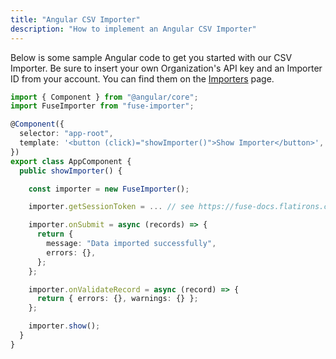 ```yaml
---
title: "Angular CSV Importer"
description: "How to implement an Angular CSV Importer"
---
```


Below is some sample Angular code to get you started with our CSV Importer. Be sure to insert your own Organization's API key and an Importer ID from your account. You can find them on the [Importers](https://fuse.flatirons.com/account/importers) page.

```typescript
import { Component } from "@angular/core";
import FuseImporter from "fuse-importer";

@Component({
  selector: "app-root",
  template: '<button (click)="showImporter()">Show Importer</button>',
})
export class AppComponent {
  public showImporter() {

    const importer = new FuseImporter();

    importer.getSessionToken = ... // see https://fuse-docs.flatirons.com/getting-started/sessions

    importer.onSubmit = async (records) => {
      return {
        message: "Data imported successfully",
        errors: {},
      };
    };

    importer.onValidateRecord = async (record) => {
      return { errors: {}, warnings: {} };
    };

    importer.show();
  }
}
```

